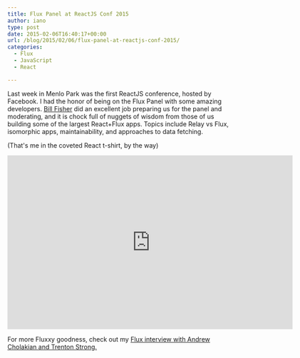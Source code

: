 ```yaml
---
title: Flux Panel at ReactJS Conf 2015
author: iano
type: post
date: 2015-02-06T16:40:17+00:00
url: /blog/2015/02/06/flux-panel-at-reactjs-conf-2015/
categories:
  - Flux
  - JavaScript
  - React

---
```

Last week in Menlo Park was the first ReactJS conference, hosted by Facebook. I had the honor of being on the Flux Panel with some amazing developers. [Bill Fisher][1] did an excellent job preparing us for the panel and moderating, and it is chock full of nuggets of wisdom from those of us building some of the largest React+Flux apps. Topics include Relay vs Flux, isomorphic apps, maintainability, and approaches to data fetching.<!-- more -->

(That's me in the coveted React t-shirt, by the way)

<span class="embed-youtube" style="text-align:center; display: block;"><iframe class='youtube-player' type='text/html' width='640' height='390' src='http://www.youtube.com/embed/LTj4O7WJJ98?version=3&#038;rel=1&#038;fs=1&#038;autohide=2&#038;showsearch=0&#038;showinfo=1&#038;iv_load_policy=1&#038;wmode=transparent' allowfullscreen='true' style='border:0;'></iframe></span>

For more Fluxxy goodness, check out my [Flux interview with Andrew Cholakian and Trenton Strong.][2]

 [1]: https://twitter.com/fisherwebdev
 [2]: http://ianobermiller.com/blog/2014/09/15/react-and-flux-interview/ "React and Flux Interview"